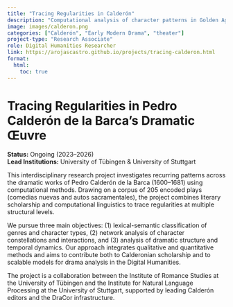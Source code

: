 ```yaml
---
title: "Tracing Regularities in Calderón"
description: "Computational analysis of character patterns in Golden Age Spanish drama."
image: images/calderon.png
categories: ["Calderón", "Early Modern Drama", "theater"]
project-type: "Research Associate"
role: Digital Humanities Researcher 
link: https://arojascastro.github.io/projects/tracing-calderon.html
format:
  html:
    toc: true
---
```


# Tracing Regularities in Pedro Calderón de la Barca’s Dramatic Œuvre

**Status:** Ongoing (2023–2026)  
**Lead Institutions:** University of Tübingen & University of Stuttgart

This interdisciplinary research project investigates recurring patterns across the dramatic works of Pedro Calderón de la Barca (1600–1681) using computational methods. Drawing on a corpus of 205 encoded plays (comedias nuevas and autos sacramentales), the project combines literary scholarship and computational linguistics to trace regularities at multiple structural levels.

We pursue three main objectives: (1) lexical-semantic classification of genres and character types, (2) network analysis of character constellations and interactions, and (3) analysis of dramatic structure and temporal dynamics. Our approach integrates qualitative and quantitative methods and aims to contribute both to Calderonian scholarship and to scalable models for drama analysis in the Digital Humanities.

The project is a collaboration between the Institute of Romance Studies at the University of Tübingen and the Institute for Natural Language Processing at the University of Stuttgart, supported by leading Calderón editors and the DraCor infrastructure.
